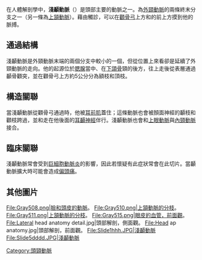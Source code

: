 {{Infobox artery
| Name        = 淺顳動脈
| Latin       = arteria temporalis superficialis
| Image       = Gray1200.png
| Caption     = 臉部側面的表面構造。(淺顳動脈可見於正中間、外耳左側)
| Image2      = Superficial temporal artery.PNG
| Caption2    = 右頸部淺層的解剖，顯示頸動脈和鎖骨下動脈。
| BranchFrom  = [[外頸動脈|外頸動脈]]
| BranchTo    = [[橫面動脈|橫面動脈]] <br> [[中顳動脈|中顳動脈]] <br>[[耳前枝|耳前枝]] <br>[[淺顳動脈額枝|額枝]] <br>[[淺顳動脈頂枝|頂枝]]
| Vein        = [[淺顳靜脈|淺顳靜脈]]
| Supplies    = [[顳部|顳部]]、[[頭皮|頭皮]]
<!--
| GraySubject = 144
| GrayPage    = 559
| DorlandsPre = a_61
| DorlandsSuf = 12156279
-->
}}
在人體解剖學中，'''淺顳動脈'''（{{lang|la|Arteria temporalis superficialis}}）是頭部主要的動脈之一。為[[外頸動脈|外頸動脈]]的兩條終末分支之一（另一條為[[上頷動脈|上頷動脈]]）。藉由觸診，可以在[[顴骨弓|顴骨弓]]上方和{{le|耳屏|Tragus}}的前上方摸到他的脈搏。

== 通過結構 ==
淺顳動脈是外頸動脈末端的兩個分支中較小的一個，但從位置上來看卻是延續了外頸動脈的走向。他的起源位於[[腮腺|腮腺]]當中、在[[下頜骨|下頜骨]]頸的後方，往上走後從表層通過顳骨顴突，並在顴骨弓上方約5公分分為額枝和頂枝。

== 構造關聯 ==
當淺顳動脈從顴骨弓通過時，他被[[耳前肌|耳前肌]]蓋住；這條動脈也會被顏面神經的顳枝和顴枝跨過，並和走在他後面的[[耳顳神經|耳顳神經]]伴行。淺顳動脈也會和[[上眼動脈|上眼動脈]]與[[內頸動脈|內頸動脈]]接合。

== 臨床關聯 ==
淺顳動脈常會受到[[巨細胞動脈炎|巨細胞動脈炎]]的影響，因此若懷疑有此症狀常會在此切片。當顳動脈擴大時可能會造成[[偏頭痛|偏頭痛]]。

== 其他圖片 ==
<gallery>
File:Gray508.png|臉和頭皮的動脈。
File:Gray510.png|上頷動脈的分枝。
File:Gray511.png|上頷動脈的分枝。
File:Gray515.png|眼皮的血管，前面觀。
File:Lateral head anatomy detail.jpg|頭部解剖，側面觀。
File:Head ap anatomy.jpg|頭部解剖，前面觀。
File:Slide1hhh.JPG|淺顳動脈
File:Slide5dddd.JPG|淺顳動脈
</gallery>

{{Arteries of head and neck}}

[[Category:頭頸動脈|Category:頭頸動脈]]